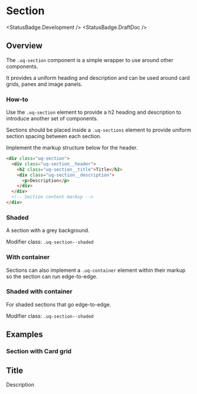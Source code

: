 
<Meta of={SectionStories} />

# Section

<StatusBadge.Development />
<StatusBadge.DraftDoc />

## Overview

The `.uq-section` component is a simple wrapper to use around other components.

It provides a uniform heading and description and can be used around card grids,
panes and image panels.

### How-to

Use the `.uq-section` element to provide a h2 heading and
description to introduce another set of components.

Sections should be placed inside a `.uq-sections` element to provide uniform
section spacing between each section.

Implement the markup structure below for the header.

<Canvas>
  <Story of={SectionStories.Section} />
</Canvas>

```html
<div class="uq-section">
  <div class="uq-section__header">
    <h2 class="uq-section__title">Title</h2>
    <div class="uq-section__description">
      <p>Description</p>
    </div>
  </div>
  <!-- Section content markup -->
</div>
```

### Shaded

A section with a grey background.

Modifier class: `.uq-section--shaded`

<Canvas>
  <Story of={SectionStories.Shaded} />
</Canvas>

### With container

Sections can also implement a `.uq-container` element within their markup so the
section can run edge-to-edge.

<Canvas>
  <Story of={SectionStories.Container} />
</Canvas>

### Shaded with container

For shaded sections that go edge-to-edge.

Modifier class: `.uq-section--shaded`

<Canvas>
  <Story of={SectionStories.ShadedContainer} />
</Canvas>

## Examples

### Section with Card grid

<Canvas>
  <div class="uq-section">
    <div class="uq-container">
      <div class="uq-section__header">
        <h2 class="uq-section__title">Title</h2>
        <div class="uq-section__description">
          <p>Description</p>
        </div>
      </div>
      <div class="uq-card-grid uq-card-grid--target-3x">
        <div class="uqds-layout-demo-card"></div>
        <div class="uqds-layout-demo-card"></div>
        <div class="uqds-layout-demo-card"></div>
        <div class="uqds-layout-demo-card"></div>
        <div class="uqds-layout-demo-card"></div>
        <div class="uqds-layout-demo-card"></div>
      </div>
    </div>
  </div>
</Canvas>
